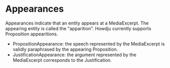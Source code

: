 # Appearances

Appearances indicate that an entity appears at a MediaExcerpt. The appearing entity is called the
"apparition". Howdju currently supports Proposition appearitions.

- PropositionAppearance: the speech represented by the MediaExcerpt is validly paraphrased by the
  appearing Proposition.
- JustificationAppearance: the argument represented by the MediaExcerpt corresponds to the Justification.

